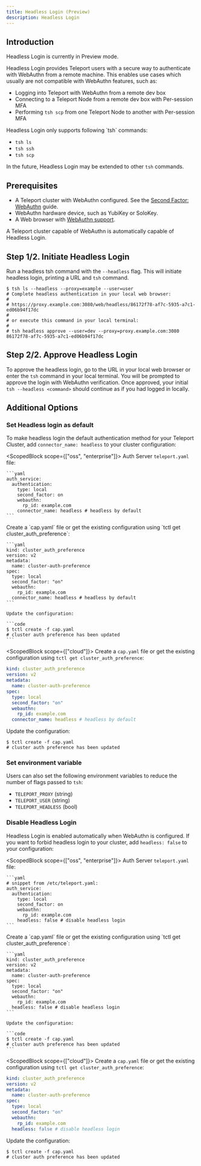 ```yaml
---
title: Headless Login (Preview)
description: Headless Login
---
```


## Introduction

<Admonition type="warning" title="Preview">
  Headless Login is currently in Preview mode.
</Admonition>

Headless Login provides Teleport users with a secure way to authenticate with WebAuthn from a remote machine. This enables use cases which usually are not compatible with WebAuthn features, such as:

* Logging into Teleport with WebAuthn from a remote dev box
* Connecting to a Teleport Node from a remote dev box with Per-session MFA 
* Performing `tsh scp` from one Teleport Node to another with Per-session MFA

<Admonition type="note" title="Headless Login Support">
  Headless Login only supports following `tsh` commands:
  
  * `tsh ls`
  * `tsh ssh`
  * `tsh scp`

  In the future, Headless Login may be extended to other `tsh` commands.
</Admonition>

## Prerequisites

- A Teleport cluster with WebAuthn configured.
  See the [Second Factor: WebAuthn](./webauthn.mdx) guide.
- WebAuthn hardware device, such as YubiKey or SoloKey.
- A Web browser with [WebAuthn support](
  https://developers.yubico.com/WebAuthn/WebAuthn_Browser_Support/).

A Teleport cluster capable of WebAuthn is automatically capable of Headless Login.

## Step 1/2. Initiate Headless Login

Run a headless tsh command with the `--headless` flag. This will initiate headless login, printing a URL and `tsh` command.

```code
$ tsh ls --headless --proxy=example --user=user
# Complete headless authentication in your local web browser:
# 
# https://proxy.example.com:3080/web/headless/86172f78-af7c-5935-a7c1-ed06b94f17dc
# 
# or execute this command in your local terminal:
# 
# tsh headless approve --user=dev --proxy=proxy.example.com:3080 86172f78-af7c-5935-a7c1-ed06b94f17dc
```

## Step 2/2. Approve Headless Login

To approve the headless login, go to the URL in your local web browser or enter the `tsh` command in your local terminal. You will be prompted to approve the login with WebAuthn verification. Once approved, your initial `tsh --headless <command>` should continue as if you had logged in locally.

## Additional Options

### Set Headless login as default

To make headless login the default authentication method for your Teleport Cluster, add `connector_name: headless` to your cluster configuration:


<ScopedBlock scope={["oss", "enterprise"]}>
<Tabs>
  <TabItem label="Static Config">
    Auth Server `teleport.yaml` file:

    ```yaml
    auth_service:
      authentication:
        type: local
        second_factor: on
        webauthn:
          rp_id: example.com
        connector_name: headless # headless by default
    ```
  </TabItem>
  <TabItem label="Dynamic resources">
    Create a `cap.yaml` file or get the existing configuration using
    `tctl get cluster_auth_preference`:

    ```yaml
    kind: cluster_auth_preference
    version: v2
    metadata:
      name: cluster-auth-preference
    spec:
      type: local
      second_factor: "on"
      webauthn:
        rp_id: example.com
      connector_name: headless # headless by default
    ```

    Update the configuration:

    ```code
    $ tctl create -f cap.yaml
    # cluster auth preference has been updated
    ```
  </TabItem>
</Tabs>
</ScopedBlock>

<ScopedBlock scope={["cloud"]}>
Create a `cap.yaml` file or get the existing configuration using
`tctl get cluster_auth_preference`:

```yaml
kind: cluster_auth_preference
version: v2
metadata:
  name: cluster-auth-preference
spec:
  type: local
  second_factor: "on"
  webauthn:
    rp_id: example.com
  connector_name: headless # headless by default
```

Update the configuration:

```code
$ tctl create -f cap.yaml
# cluster auth preference has been updated
```
</ScopedBlock>

### Set environment variable

Users can also set the following environment variables to reduce the number of flags passed to `tsh`:

* `TELEPORT_PROXY` (string)
* `TELEPORT_USER` (string)
* `TELEPORT_HEADLESS` (bool)

### Disable Headless Login

Headless Login is enabled automatically when WebAuthn is configured. If you want to forbid headless login to your cluster, add `headless: false` to your configuration:

<ScopedBlock scope={["oss", "enterprise"]}>
<Tabs>
  <TabItem label="Static Config">
    Auth Server `teleport.yaml` file:

    ```yaml
    # snippet from /etc/teleport.yaml:
    auth_service:
      authentication:
        type: local
        second_factor: on
        webauthn:
          rp_id: example.com
        headless: false # disable headless login
    ```
  </TabItem>
  <TabItem label="Dynamic resources">
    Create a `cap.yaml` file or get the existing configuration using
    `tctl get cluster_auth_preference`:

    ```yaml
    kind: cluster_auth_preference
    version: v2
    metadata:
      name: cluster-auth-preference
    spec:
      type: local
      second_factor: "on"
      webauthn:
        rp_id: example.com
      headless: false # disable headless login
    ```

    Update the configuration:

    ```code
    $ tctl create -f cap.yaml
    # cluster auth preference has been updated
    ```
  </TabItem>
</Tabs>
</ScopedBlock>

<ScopedBlock scope={["cloud"]}>
Create a `cap.yaml` file or get the existing configuration using
`tctl get cluster_auth_preference`:

```yaml
kind: cluster_auth_preference
version: v2
metadata:
  name: cluster-auth-preference
spec:
  type: local
  second_factor: "on"
  webauthn:
    rp_id: example.com
  headless: false # disable headless login
```

Update the configuration:

```code
$ tctl create -f cap.yaml
# cluster auth preference has been updated
```
</ScopedBlock>
